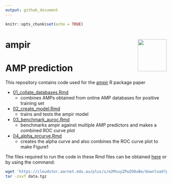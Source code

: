 ```yaml
---
output: github_document
---
```


```r
knitr::opts_chunk$set(echo = TRUE)
```

# ampir <a href='https://github.com/Legana/ampir'><img src="figures/ampir_hex.png" width="90" align="right" height="100" /></a>

# AMP prediction

This repository contains code used for the [ampir](https://github.com/Legana/ampir) R package paper 

* [01_collate_databases.Rmd](https://github.com/Legana/AMP_pub/blob/master/01_collate_databases.Rmd)
  + combines AMPs obtained from online AMP databases for positive training set
* [02_create_model.Rmd](https://github.com/Legana/AMP_pub/blob/master/02_create_model.Rmd)
  + trains and tests the ampir model
* [03_benchmark_auroc.Rmd](https://github.com/Legana/AMP_pub/blob/master/03_benchmark_auroc.Rmd)
  + benchmarks ampir against multiple AMP predictors and makes a combined ROC curve plot
* [04_alpha_prcurve.Rmd](https://github.com/Legana/AMP_pub/blob/master/04_alpha_prcurve.Rmd) 
  + creates the alpha curve and also combines the ROC curve plot to make Figure1

The files required to run the code in these Rmd files can be obtained [here](https://cloudstor.aarnet.edu.au/plus/s/e2MsuyZPwZOOuBe/download?path=%2F&files=data.tgz) or by using the command:

```bash
wget 'https://cloudstor.aarnet.edu.au/plus/s/e2MsuyZPwZOOuBe/download?path=%2F&files=data.tgz' -O data.tgz
tar -zxvf data.tgz 
```


